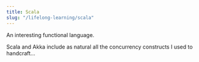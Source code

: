 ```yaml
---
title: Scala
slug: "/lifelong-learning/scala"
---
```


An interesting functional language.

Scala and Akka include as natural all the concurrency constructs I used to handcraft...


